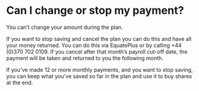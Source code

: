 # Can I change or stop my payment?

You can’t change your amount during the plan. 

If you want to stop saving and cancel the plan you can do this and have all your money returned. You can do this via EquatePlus or by calling +44 (0)370 702 0109. If you cancel after that month’s payroll cut-off date, the payment will be taken and returned to you the following month. 

If you’ve made 12 or more monthly payments, and you want to stop saving, you can keep what you’ve saved so far in the plan and use it to buy shares at the end.